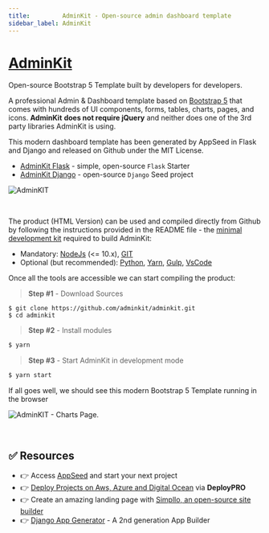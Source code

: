 ```yaml
---
title:         AdminKit - Open-source admin dashboard template
sidebar_label: AdminKit
---
```


# [AdminKit](https://adminkit.io/)

<SubHeading>Open-source Bootstrap 5 Template built by developers for developers.</SubHeading>

A professional Admin & Dashboard template based on [Bootstrap 5](https://www.admin-dashboards.com/bootstrap-5-templates/) that comes with hundreds of UI components, forms, tables, charts, pages, and icons. 
**AdminKit** **does not require jQuery** and neither does one of the 3rd party libraries AdminKit is using.

This modern dashboard template has been generated by AppSeed in Flask and Django and released on Github under the MIT License.

- [AdminKit Flask](https://github.com/app-generator/flask-adminkit) - simple, open-source `Flask` Starter
- [AdminKit Django](https://github.com/app-generator/django-adminkit) - open-source `Django` Seed project

![AdminKIT](https://user-images.githubusercontent.com/51070104/224477074-06f13cb8-688b-4cf9-b263-e01309aa1c2f.png)

<br />

The product (HTML Version) can be used and compiled directly from Github by following the instructions provided in the README file - the [minimal development kit](../tutorials/minimal-programming-kit.mdx) required to build AdminKit:

- Mandatory: [NodeJs](https://nodejs.org/en/) (<= 10.x), [GIT](https://git-scm.com/)
- Optional (but recommended): [Python](https://www.python.org/), [Yarn](https://yarnpkg.com/), [Gulp](https://gulpjs.com/), [VsCode](https://code.visualstudio.com/)

Once all the tools are accessible we can start compiling the product:

> **Step #1** - Download Sources

```
$ git clone https://github.com/adminkit/adminkit.git
$ cd adminkit
```

> **Step #2** - Install modules

```bash
$ yarn
```

> **Step #3** - Start AdminKit in development mode

```bash
$ yarn start
```

If all goes well, we should see this modern Bootstrap 5 Template running in the browser

![AdminKIT - Charts Page.](https://user-images.githubusercontent.com/51070104/224477173-4b046151-ab52-486e-8fc2-16d57f0f5416.png)

<br />

## ✅ Resources 

- 👉 Access [AppSeed](https://appseed.us/) and start your next project
- 👉 [Deploy Projects on Aws, Azure and Digital Ocean](https://www.docs.deploypro.dev/) via **DeployPRO**
- 👉 Create an amazing landing page with [Simpllo, an open-source site builder](https://www.simpllo.com/)
- 👉 [Django App Generator](https://app-generator.dev/django/) - A 2nd generation App Builder
